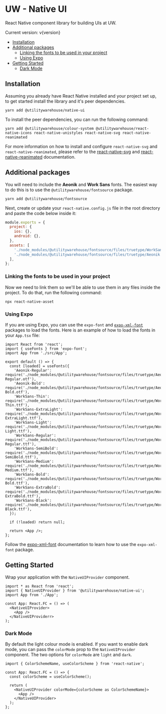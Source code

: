 
<Meta title="Native UI / Introduction" />

<Box alignItems='center'>
<DynamicImage
  width={500}
  height="auto"
  alt="UW Design Systems - Native UI"
  title="UW - Native UI"
  darkSrc={imgDark}
  lightSrc={img}
/>

# UW - Native UI

React Native component library for building UIs at UW.

</Box>

Current version: v{version}

- [Installation](#installation)
- [Additional packages](#additional-packages)
  - [Linking the fonts to be used in your project](#linking-the-fonts-to-be-used-in-your-project)
  - [Using Expo](#using-expo)
- [Getting Started](#getting-started)
  - [Dark Mode](#dark-mode)

## Installation

Assuming you already have React Native installed and your project set up, to get started install the library and it's peer dependencies.

```console
yarn add @utilitywarehouse/native-ui
```

To install the peer dependencies, you can run the following command:

```console
yarn add @utilitywarehouse/colour-system @utilitywarehouse/react-native-icons react-native-unistyles react-native-svg react-native-reanimated
```

For more information on how to install and configure `react-native-svg` and `react-native-reanimated`, please refer to the [react-native-svg](https://github.com/software-mansion/react-native-svg?tab=readme-ov-file#installation)
and [react-native-reanimated](https://docs.swmansion.com/react-native-reanimated/docs/fundamentals/getting-started) documentation.

## Additional packages

You will need to include the **Aeonik** and **Work Sans** fonts.
The easiest way to do this is to use the `@utilitywarehouse/fontsource` package.

```console
yarn add @utilitywarehouse/fontsource
```

Next, create or update your `react-native.config.js` file in the root directory and paste the code below inside it:

```js
module.exports = {
  project: {
    ios: {},
    android: {},
  },
  assets: [
    './node_modules/@utilitywarehouse/fontsource/files/truetype/WorkSans',
    './node_modules/@utilitywarehouse/fontsource/files/truetype/Aeonik',
  ],
};
```

### Linking the fonts to be used in your project

Now we need to link them so we'll be able to use them in any files inside the project. To do that, run the following command:

```console
npx react-native-asset
```

### Using Expo

If you are using Expo, you can use the `expo-font` and [`expo-xml-font`](https://github.com/Armster15/expo-xml-font) packages to load the fonts.
Here is an example of how to load the fonts in your `App.tsx` file:

```tsx
import React from 'react';
import { useFonts } from 'expo-font';
import App from './src/App';

export default () => {
  const [loaded] = useFonts({
    'Aeonik-Regular': require('./node_modules/@utilitywarehouse/fontsource/files/truetype/Aeonik/Aeonik-Regular.otf'),
    'Aeonik-Bold': require('./node_modules/@utilitywarehouse/fontsource/files/truetype/Aeonik/Aeonik-Bold.otf'),
    'WorkSans-Thin': require('./node_modules/@utilitywarehouse/fontsource/files/truetype/WorkSans/WorkSans-Thin.ttf'),
    'WorkSans-ExtraLight': require('./node_modules/@utilitywarehouse/fontsource/files/truetype/WorkSans/WorkSans-ExtraLight.ttf'),
    'WorkSans-Light': require('./node_modules/@utilitywarehouse/fontsource/files/truetype/WorkSans/WorkSans-Light.ttf'),
    'WorkSans-Regular': require('./node_modules/@utilitywarehouse/fontsource/files/truetype/WorkSans/WorkSans-Regular.ttf'),
    'WorkSans-SemiBold': require('./node_modules/@utilitywarehouse/fontsource/files/truetype/WorkSans/WorkSans-SemiBold.ttf'),
    'WorkSans-Medium': require('./node_modules/@utilitywarehouse/fontsource/files/truetype/WorkSans/WorkSans-Medium.ttf'),
    'WorkSans-Bold': require('./node_modules/@utilitywarehouse/fontsource/files/truetype/WorkSans/WorkSans-Bold.ttf'),
    'WorkSans-ExtraBold': require('./node_modules/@utilitywarehouse/fontsource/files/truetype/WorkSans/WorkSans-ExtraBold.ttf'),
    'WorkSans-Black': require('./node_modules/@utilitywarehouse/fontsource/files/truetype/WorkSans/WorkSans-Black.ttf'),
  });

  if (!loaded) return null;

  return <App />;
};
```

Follow the [expo-xml-font](https://github.com/Armster15/expo-xml-font) documentation to learn how to use the `expo-xml-font` package.

## Getting Started

Wrap your application with the `NativeUIProvider` component.

```tsx
import * as React from 'react';
import { NativeUIProvider } from '@utilitywarehouse/native-ui';
import App from './App';

const App: React.FC = () => (
  <NativeUIProvider>
    <App />
  </NativeUIProviderr>
);
```

### Dark Mode

By default the light colour mode is enabled. If you want to enable dark mode, you can pass the `colorMode` prop to the `NativeUIProvider` component. The two options for `colorMode` are `light` and `dark`.

```tsx
import { ColorSchemeName, useColorScheme } from 'react-native';

const App: React.FC = () => {
  const colorScheme = useColorScheme();

  return (
    <NativeUIProvider colorMode={colorScheme as ColorSchemeName}>
      <App />
    </NativeUIProvider>
  );
};
```
